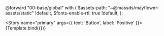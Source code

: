 
@forward "00-base/global" with (
  $assets-path: "~@massds/mayflower-assets/static" !default,
  $fonts-enable-rtl: true !default,
);

<Meta title="Base Elements/Buttons" component={Button} />


<Story name="primary" args={{
    text: 'Button',
    label: 'Positive'
}}>
  {Template.bind({})}
</Story>
